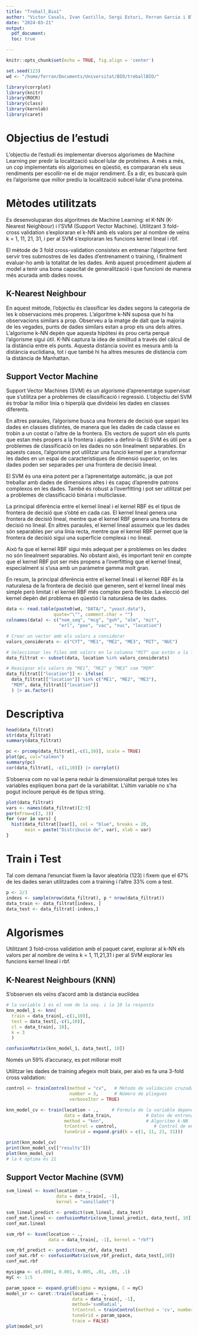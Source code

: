 ```yaml
---
title: "Treball_Bio1"
author: "Victor Casals, Ivan Castillo, Sergi Esturi, Ferran Garcia i Blanca Rodríguez"
date: "2024-03-21"
output: 
  pdf_document:
  toc: true

---
```


```r
knitr::opts_chunk$set(echo = TRUE, fig.align = 'center')
```

```r
set.seed(123)
wd <- "/home/ferran/Documents/Universitat/BIO/treballBIO/"
```

```r
library(corrplot)
library(knitr)
library(ROCR)
library(class)
library(kernlab)
library(caret)
```

\newpage
# Objectius de l’estudi

L’objectiu de l’estudi és implementar diversos algorismes de Machine Learning per predir la localització subcel·lular de proteïnes. A més a més, un cop implementats els algorismes en qüestió, es compararan els seus rendiments per escollir-ne el de major rendiment. És a dir, es buscarà quin és l'algorisme que millor prediu la localització subcel·lular d'una proteina.

# Mètodes utilitzats

Es desenvoluparan dos algoritmes de Machine Learning: el K-NN (K-Nearest Neighbour) i l’SVM (Support Vector Machine). Utilitzant 3 fold-cross validation s’exploraran el k-NN amb els valors per al nombre de veïns k = 1, 11, 21, 31, i per al SVM s’exploraran les funcions kernel lineal i rbf.

El mètode de 3 fold cross-validation consisteix en entrenar l’algoritme fent servir tres submostres de les dades d’entrenament o training, i finalment evaluar-ho amb la totalitat de les dades. Amb aquest procediment ajudem al model a tenir una bona capacitat de generalització i que funcioni de manera més acurada amb dades noves.

## K-Nearest Neighbour

En aquest mètode, l’objectiu és classificar les dades segons la categoria de les k observacions més properes. L'algoritme k-NN suposa que hi ha observacions similars a prop. Observeu a la imatge de dalt que la majoria de les vegades, punts de dades similars estan a prop els uns dels altres. L'algorisme k-NN depèn que aquesta hipòtesi és prou certa perquè l'algorisme sigui útil. K-NN captura la idea de similitud a través del càlcul de la distància entre els punts. Aquesta distància sovint es mesura amb la distància euclidiana, tot i que també hi ha altres mesures de distància com la distància de Manhattan. 

## Support Vector Machine

Support Vector Machines (SVM) és un algorisme d'aprenentatge supervisat que s'utilitza per a problemes de classificació i regressió. L'objectiu del SVM és trobar la millor línia o hiperplà que divideixi les dades en classes diferents. 

En altres paraules, l'algorisme busca una frontera de decisió que separi les dades en classes distintes, de manera que les dades de cada classe es trobin a un costat o l'altre de la frontera. Els vectors de suport són els punts que estan més propers a la frontera i ajuden a definir-la. El SVM és útil per a problemes de classificació on les dades no són linealment separables. En aquests casos, l'algorisme pot utilitzar una funció kernel per a transformar les dades en un espai de característiques de dimensió superior, on les dades poden ser separades per una frontera de decisió lineal.

El SVM és una eina potent per a l'aprenentatge automàtic, ja que pot treballar amb dades de dimensions altes i és capaç d'aprendre patrons complexos en les dades. També és robust a l'overfitting i pot ser utilitzat per a problemes de classificació binària i multiclasse.

La principal diferència entre el kernel lineal i el kernel RBF és el tipus de frontera de decisió que s'obté en cada cas. El kernel lineal genera una frontera de decisió lineal, mentre que el kernel RBF genera una frontera de decisió no lineal. En altres paraules, el kernel lineal assumeix que les dades són separables per una línia recta, mentre que el kernel RBF permet que la frontera de decisió sigui una superfície complexa i no lineal.

Això fa que el kernel RBF sigui més adequat per a problemes on les dades no són linealment separables. No obstant això, és important tenir en compte que el kernel RBF pot ser més propens a l'overfitting que el kernel lineal, especialment si s'usa amb un paràmetre gamma molt gran.

En resum, la principal diferència entre el kernel lineal i el kernel RBF és la naturalesa de la frontera de decisió que generen, sent el kernel lineal més simple però limitat i el kernel RBF més complex però flexible. La elecció del kernel depèn del problema en qüestió i la naturalesa de les dades.

\newpage
```r
data <- read.table(paste0(wd, "DATA/", "yeast.data"), 
                  quote="\"", comment.char = "")
colnames(data) <- c("nom_seq", "mcg", "gvh", "alm", "mit", 
                    "erl", "pox", "vac", "nuc", "location")
```


```r
# Crear un vector amb els valors a considerar
valors_considerats <- c("CYT", "ME1", "ME2", "ME3", "MIT", "NUC")

# Seleccionar les files amb valors en la columna "MIT" que estàn a la llista de valors a considerar
data_filtrat <- subset(data, location %in% valors_considerats)
```


```r
# Reasignar els valors de “ME1”, “ME2” y “ME3” com “MEM”
data_filtrat[["location"]] <- ifelse(
  data_filtrat[["location"]] %in% c("ME1", "ME2", "ME3"), 
  "MEM", data_filtrat[["location"]]
  ) |> as.factor()
```

# Descriptiva

```r
head(data_filtrat)
str(data_filtrat)
summary(data_filtrat)
```

```r
pc <- prcomp(data_filtrat[,-c(1,10)], scale = TRUE)
plot(pc, col="salmon")
summary(pc)
cor(data_filtrat[, -c(1,10)]) |> corrplot()
```
S'observa com no val la pena reduir la dimensionalitat perquè totes les variables expliquen bona part de la variabilitat. L'últim variable no s'ha pogut incloure perquè és de tipus string.

```r
plot(data_filtrat)
vars <- names(data_filtrat)[2:9]
par(mfrow=c(3, 3))
for (var in vars) {
  hist(data_filtrat[[var]], col = "blue", breaks = 20, 
       main = paste("Distribució de", var), xlab = var)
}
```

# Train i Test

Tal com demana l'enunciat fixem la llavor aleatòria (123) i fixem que el 67% de les dades seran utilitzades com a training i l'altre 33% com a test.

```r
p <- 2/3
indexs <- sample(nrow(data_filtrat), p * nrow(data_filtrat))
data_train <- data_filtrat[indexs, ]
data_test <- data_filtrat[-indexs,]
```


# Algorismes

Utilitzant 3 fold-cross validation amb el paquet caret, explorar al k-NN els valors per al nombre de veïns k = 1, 11,21,31 i per al SVM explorar les funcions kernel lineal i rbf.

## K-Nearest Neighbours (KNN)

S'observen els veïns d'acord amb la distància euclídea

```r
# la variable 1 és el nom de la seq. i la 10 la resposta
knn_model_1 <- knn(
  train = data_train[,-c(1,10)], 
  test = data_test[,-c(1,10)], 
  cl = data_train[, 10], 
  k = 3
  )

confusionMatrix(knn_model_1, data_test[, 10])
```
Només un 59% d'accuracy, es pot millorar molt

Utilitzar les dades de training afegeix molt biaix, per això es fa una 3-fold cross validation:
```r
control <- trainControl(method = "cv",   # Método de validación cruzada
                        number = 3,      # Número de pliegues
                        verboseIter = TRUE)

knn_model_cv <- train(location ~ .,     # Fórmula de la variable dependiente en función de las variables independientes
                      data = data_train,             # Datos de entrenamiento
                      method = "knn",                # Algoritmo k-NN
                      trControl = control,              # Control de entrenamiento con validación cruzada
                      tuneGrid = expand.grid(k = c(1, 11, 21, 31)))
```

```r
print(knn_model_cv)
print(knn_model_cv[["results"]])
plot(knn_model_cv)
# la k òptima és 21
```

## Support Vector Machine (SVM)

```r
svm_lineal <- ksvm(location ~ .,
                   data = data_train[, -1],
                   kernel = "vanilladot")
```

```r
svm_lineal_predict <- predict(svm_lineal, data_test)
conf_mat.lineal <- confusionMatrix(svm_lineal_predict, data_test[, 10])
conf_mat.lineal
```

```r
svm_rbf <- ksvm(location ~ ., 
                data = data_train[, -1], kernel = "rbf")
```

```r
svm_rbf_predict <- predict(svm_rbf, data_test)
conf_mat.rbf <- confusionMatrix(svm_rbf_predict, data_test[,10])
conf_mat.rbf
```

```r
mysigma <- c(.0001, 0.001, 0.005, .01, .05, .1)
myC <- 1:5

param_space <- expand.grid(sigma = mysigma, C = myC)
model_sr <- caret::train(location ~ ., 
                         data = data_train[, -1], 
                         method='svmRadial',
                         trControl = trainControl(method = 'cv', number = 3),
                         tuneGrid = param_space, 
                         trace = FALSE)
plot(model_sr)
```
